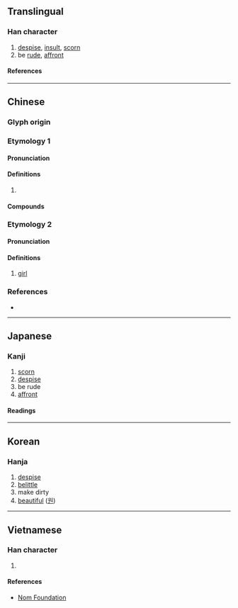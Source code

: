 {{character info}}
==Translingual==

===Han character===
{{Han char|rn=38|rad=女|as=11|sn=14|four=46447|canj=VAWE|ids=⿰女曼}}

# [[despise]], [[insult]], [[scorn]]
# be [[rude]], [[affront]]

====References====
{{Han ref|kx=0269.260|dkj=06644|dj=0537.170|hdz=21077.040|uh=5ADA}}

----

==Chinese==
{{zh-forms}}

===Glyph origin===
{{Han etym}}

===Etymology 1===

====Pronunciation====
{{zh-pron
|m=màn
|c=maan6
|mc=y
|oc=y
|cat=
}}

====Definitions====
{{zh-hanzi}}

# {{rfdef|zh}}

====Compounds====
{{zh-der|嫚嫚|嫚罵|詆嫚}}

===Etymology 2===

====Pronunciation====
{{zh-pron
|m=mān,er=y
|cat=n
}}

====Definitions====
{{zh-hanzi}}

# {{lb|zh|dialect}} [[girl]]

===References===
* {{R:twedu|B00697}}

----

==Japanese==

===Kanji===
{{ja-kanji|grade=|rs=女11}}

# [[scorn]]
# [[despise]]
# be rude
# [[affront]]

====Readings====
{{ja-readings
|on=ばん, まん, べん, めん, えん
|kun=あなどる, けがす, おこたる, おごる
}}

----

==Korean==

===Hanja===
{{ko-hanja|만}}

# [[despise]]
# [[belittle]]
# make dirty
# [[beautiful]] ([[원]])

----

==Vietnamese==

===Han character===
{{vi-readings|rs=女11|reading=mạn}}

# {{rfdef|vi|sort=女11}}

====References====
* [http://nomfoundation.org/common/nom_details.php?codepoint=5ada Nom Foundation]